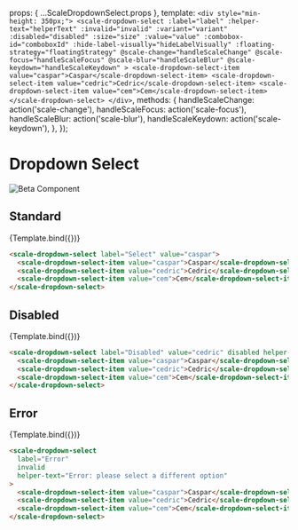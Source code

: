 
<Meta
  title="Beta Components/Dropdown Select"
  component={ScaleDropdownSelect}
  argTypes={{}}
/>

  props: { ...ScaleDropdownSelect.props },
  template: `
    <div style="min-height: 350px;">
      <scale-dropdown-select
        :label="label"
        :helper-text="helperText"
        :invalid="invalid"
        :variant="variant"
        :disabled="disabled"
        :size="size"
        :value="value"
        :combobox-id="comboboxId"
        :hide-label-visually="hideLabelVisually"
        :floating-strategy="floatingStrategy"
        @scale-change="handleScaleChange"
        @scale-focus="handleScaleFocus"
        @scale-blur="handleScaleBlur"
        @scale-keydown="handleScaleKeydown"
      >
        <scale-dropdown-select-item value="caspar">Caspar</scale-dropdown-select-item>
        <scale-dropdown-select-item value="cedric">Cedric</scale-dropdown-select-item>
        <scale-dropdown-select-item value="cem">Cem</scale-dropdown-select-item>
      </scale-dropdown-select>
    </div>
  `,
  methods: {
    handleScaleChange: action('scale-change'),
    handleScaleFocus: action('scale-focus'),
    handleScaleBlur: action('scale-blur'),
    handleScaleKeydown: action('scale-keydown'),
  },
});

<div
  style={{
    display: 'inline-flex',
    alignItems: 'center',
    justifyContent: 'space-between',
    width: '100%',
  }}
>
  <h1>Dropdown Select</h1>
  <img src="assets/beta.png" alt="Beta Component" />
</div>

## Standard

<Canvas withSource="none">
  <Story
    name="Standard"
    args={{
      label: 'Select',
      value: 'caspar',
    }}
  >
    {Template.bind({})}
  </Story>
</Canvas>

<ArgsTable story="Standard" />

```html
<scale-dropdown-select label="Select" value="caspar">
  <scale-dropdown-select-item value="caspar">Caspar</scale-dropdown-select-item>
  <scale-dropdown-select-item value="cedric">Cedric</scale-dropdown-select-item>
  <scale-dropdown-select-item value="cem">Cem</scale-dropdown-select-item>
</scale-dropdown-select>
```

## Disabled

<Canvas withSource="none">
  <Story
    name="Disabled"
    args={{
      label: 'Disabled',
      value: 'cedric',
      disabled: true,
      helperText: "This field is disabled",
      variant: "neutral",
    }}
  >
    {Template.bind({})}
  </Story>
</Canvas>

```html
<scale-dropdown-select label="Disabled" value="cedric" disabled helper-text="This field is disabled" variant="neutral">
  <scale-dropdown-select-item value="caspar">Caspar</scale-dropdown-select-item>
  <scale-dropdown-select-item value="cedric">Cedric</scale-dropdown-select-item>
  <scale-dropdown-select-item value="cem">Cem</scale-dropdown-select-item>
</scale-dropdown-select>
```

## Error

<Canvas withSource="none">
  <Story
    name="Error"
    args={{
      label: 'Error',
      value: 'cem',
      invalid: true,
      helperText: 'Error: please select a different option',
    }}
  >
    {Template.bind({})}
  </Story>
</Canvas>

```html
<scale-dropdown-select
  label="Error"
  invalid
  helper-text="Error: please select a different option"
>
  <scale-dropdown-select-item value="caspar">Caspar</scale-dropdown-select-item>
  <scale-dropdown-select-item value="cedric">Cedric</scale-dropdown-select-item>
  <scale-dropdown-select-item value="cem">Cem</scale-dropdown-select-item>
</scale-dropdown-select>
```
